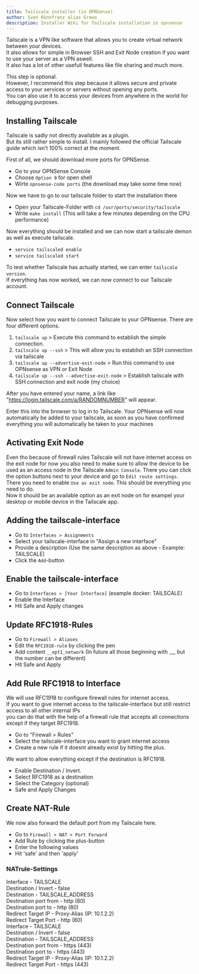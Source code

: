 ```yaml
---
title: Tailscale installer (in OPNSense)
author: Sven Rönnfranz alias Grewo
description: Installer Wiki for Tailscale installation in opnsense
---
```



Tailscale is a VPN like software that allows you to create virtual network between your devices.<br/>
It also allows for simple in Browser SSH and Exit Node creation if you want to use your server as a VPN aswell.<br/>
It also has a lot of other usefull features like file sharing and much more.<br/>

<Aside type="note">
This step is optional.<br/>
However, I recommend this step because it allows secure and private access to your services or servers without opening any ports.<br/>
You can also use it to access your devices from anywhere in the world for debugging purposes.
</Aside>

## Installing Tailscale
Tailscale is sadly not directly available as a plugin.<br/>
But its still rather simple to install. I mainly followed the official Tailscale guide which isn’t 100% correct at the moment.

<LinkCard
    title="Official Tailscale-Guide"
    href="https://tailscale.com/kb/1097/install-opnsense"
/>

First of all, we should download more ports for OPNSense.<br/>
* Go to your OPNSense Console
* Choose `Option 8` for open shell
* Wirte `opnsense-code ports` (the download may take some time now)

Now we have to go to our tailscale folder to start the installation there

* Open your Tailscale-Folder with `cd /usr/ports/security/tailscale`
* Write `make install` (This will take a few minutes depending on the CPU performance)

Now everything should be installed and we can now start a tailscale demon as well as execute tailscale.

* `service tailscaled enable`
* `service tailscaled start`

To test whether Tailscale has actually started, we can enter `tailscale version`.<br/>
If everything has now worked, we can now connect to our Tailscale account.

## Connect Tailscale
Now select how you want to connect Tailscale to your OPNsense.
There are four different options.

1. `tailscale up` > Execute this command to establish the simple connection.
2. `tailscale up --ssh` > This will allow you to establish an SSH connection via tailscale
3. `tailscale up --advertise-exit-node` > Run this command to use OPNsense as VPN or Exit Node
4. `tailscale up --ssh --advertise-exit-node` > Establish tailscale with SSH connection and exit node (my choice)

After you have entered your name, a link like "https://login.tailscale.com/a/RANDOMNUMBER" will appear.

Enter this into the browser to log in to Tailscale.
Your OPNsense will now automatically be added to your tailscale, as soon as you have confirmed everything you will automatically be taken to your machines

## Activating Exit Node
Even tho because of firewall rules Tailscale will not have internet access on the exit node for now you also need to make sure to allow the device to be used as an access node in the Tailscale `Admin Console`.
There you can click the option buttons next to your device and go to `Edit route settings`.<br/>
There you need to enable `Use as exit node`. This should be everything you need to do.<br/>
Now it should be an available option as an exit node on for exampel your desktop or mobile device in the Tailscale app.<br/>

## Adding the tailscale-interface
* Go to `Interfaces > Assignments`
* Select your tailscale-interface in "Assign a new interface"
* Provide a description (Use the same description as above - Example: TAILSCALE)
* Click the `Add`-button

## Enable the tailscale-interface
* Go to `Interfaces > [Your Interface]` (example docker: TAILSCALE)
* Enable the Interface
* Hit Safe and Apply changes

## Update RFC1918-Rules
* Go to `Firewall > Aliases`
* Edit the `RFC1918-rule` by clicking the pen
* Add content `__opt1_network` (In future all those beginning with __, but the number can be different)
* Hit Safe and Apply

## Add Rule RFC1918 to Interface
We will use RFC1918 to configure firewall rules for internet access.<br/>
If you want to give internet access to the tailscale-interface but still restrict access to all other internal IPs<br/>
you can do that with the help of a firewall rule that accepts all connections except if they target RFC1918.

* Go to "Firewall > Rules"
* Select the tailscale-interface you want to grant internet access
* Create a new rule if it doesnt already exist by hitting the plus.

We want to allow everything except if the destination is RFC1918.

* Enable Destination / Invert.
* Select RFC1918 as a destination
* Select the Category (optional)
* Safe and Apply Changes

## Create NAT-Rule
We now also forward the default port from my Tailscale here.
* Go to `Firewall > NAT > Port Forward`
* Add Rule by clicking the plus-button
* Enter the following values
* Hit 'safe' and then 'apply'

### NATrule-Settings
<Tabs>
    <TabItem label="Port 80 / http">
        Interface               -   TAILSCALE<br/>
        Destination / Invert    -   false<br/>
        Destination             -   TAILSCALE_ADDRESS<br/>
        Destination port from   -   http (80)<br/>
        Destination port to     -   http (80)<br/>
        Redirect Target IP      -   Proxy-Alias (IP: 10.1.2.2)<br/>
        Redirect Target Port    -   http (80)<br/>
    </TabItem>
    <TabItem label="Port 443 / https">
        Interface               -   TAILSCALE<br/>
        Destination / Invert    -   false<br/>
        Destination             -   TAILSCALE_ADDRESS<br/>
        Destination port from   -   https (443)<br/>
        Destination port to     -   https (443)<br/>
        Redirect Target IP      -   Proxy-Alias (IP: 10.1.2.2)<br/>
        Redirect Target Port    -   https (443)<br/>
    </TabItem>
</Tabs>
